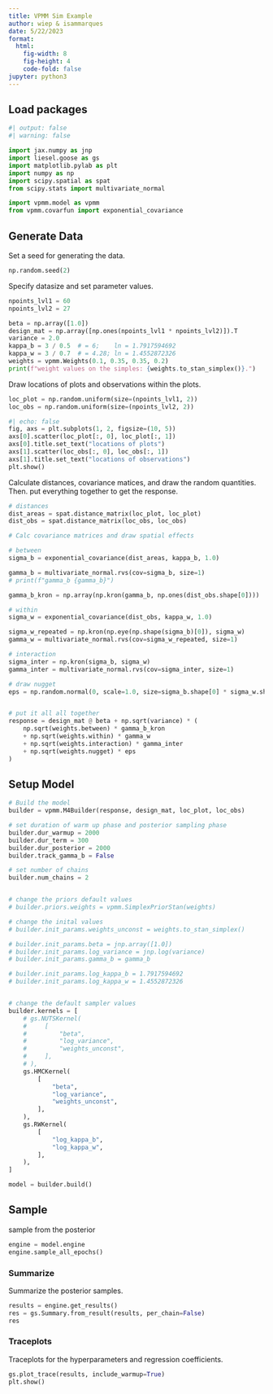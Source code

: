 ```yaml
---
title: VPMM Sim Example
author: wiep & isammarques
date: 5/22/2023
format:
  html:
    fig-width: 8
    fig-height: 4
    code-fold: false
jupyter: python3
---
```


## Load packages

```python
#| output: false
#| warning: false

import jax.numpy as jnp
import liesel.goose as gs
import matplotlib.pylab as plt
import numpy as np
import scipy.spatial as spat
from scipy.stats import multivariate_normal

import vpmm.model as vpmm
from vpmm.covarfun import exponential_covariance
```

## Generate Data

Set a seed for generating the data.

```python
np.random.seed(2)
```

Specify datasize and set parameter values.

```python
npoints_lvl1 = 60
npoints_lvl2 = 27

beta = np.array([1.0])
design_mat = np.array([np.ones(npoints_lvl1 * npoints_lvl2)]).T
variance = 2.0
kappa_b = 3 / 0.5  # = 6;    ln = 1.7917594692
kappa_w = 3 / 0.7  # = 4.28; ln = 1.4552872326
weights = vpmm.Weights(0.1, 0.35, 0.35, 0.2)
print(f"weight values on the simples: {weights.to_stan_simplex()}.")
```

Draw locations of plots and observations within the plots.

```python
loc_plot = np.random.uniform(size=(npoints_lvl1, 2))
loc_obs = np.random.uniform(size=(npoints_lvl2, 2))
```

```python
#| echo: false
fig, axs = plt.subplots(1, 2, figsize=(10, 5))
axs[0].scatter(loc_plot[:, 0], loc_plot[:, 1])
axs[0].title.set_text("locations of plots")
axs[1].scatter(loc_obs[:, 0], loc_obs[:, 1])
axs[1].title.set_text("locations of observations")
plt.show()
```

Calculate distances, covariance matices, and draw the random quantities.
Then. put everything together to get the response.

```python
# distances
dist_areas = spat.distance_matrix(loc_plot, loc_plot)
dist_obs = spat.distance_matrix(loc_obs, loc_obs)

# Calc covariance matrices and draw spatial effects

# between
sigma_b = exponential_covariance(dist_areas, kappa_b, 1.0)

gamma_b = multivariate_normal.rvs(cov=sigma_b, size=1)
# print(f"gamma_b {gamma_b}")

gamma_b_kron = np.array(np.kron(gamma_b, np.ones(dist_obs.shape[0])))

# within
sigma_w = exponential_covariance(dist_obs, kappa_w, 1.0)

sigma_w_repeated = np.kron(np.eye(np.shape(sigma_b)[0]), sigma_w)
gamma_w = multivariate_normal.rvs(cov=sigma_w_repeated, size=1)

# interaction
sigma_inter = np.kron(sigma_b, sigma_w)
gamma_inter = multivariate_normal.rvs(cov=sigma_inter, size=1)

# draw nugget
eps = np.random.normal(0, scale=1.0, size=sigma_b.shape[0] * sigma_w.shape[0])


# put it all all together
response = design_mat @ beta + np.sqrt(variance) * (
    np.sqrt(weights.between) * gamma_b_kron
    + np.sqrt(weights.within) * gamma_w
    + np.sqrt(weights.interaction) * gamma_inter
    + np.sqrt(weights.nugget) * eps
)
```

## Setup Model

```python
# Build the model
builder = vpmm.M4Builder(response, design_mat, loc_plot, loc_obs)

# set duration of warm up phase and posterior sampling phase
builder.dur_warmup = 2000
builder.dur_term = 300
builder.dur_posterior = 2000
builder.track_gamma_b = False

# set number of chains
builder.num_chains = 2


# change the priors default values
# builder.priors.weights = vpmm.SimplexPriorStan(weights)

# change the inital values
# builder.init_params.weights_unconst = weights.to_stan_simplex()

# builder.init_params.beta = jnp.array([1.0])
# builder.init_params.log_variance = jnp.log(variance)
# builder.init_params.gamma_b = gamma_b

# builder.init_params.log_kappa_b = 1.7917594692
# builder.init_params.log_kappa_w = 1.4552872326


# change the default sampler values
builder.kernels = [
    # gs.NUTSKernel(
    #     [
    #         "beta",
    #         "log_variance",
    #         "weights_unconst",
    #     ],
    # ),
    gs.HMCKernel(
        [
            "beta",
            "log_variance",
            "weights_unconst",
        ],
    ),
    gs.RWKernel(
        [
            "log_kappa_b",
            "log_kappa_w",
        ],
    ),
]

model = builder.build()
```

## Sample

sample from the posterior

```python
engine = model.engine
engine.sample_all_epochs()
```

### Summarize

Summarize the posterior samples.

```python
results = engine.get_results()
res = gs.Summary.from_result(results, per_chain=False)
res
```

### Traceplots

Traceplots for the hyperparameters and regression coefficients.

```python
gs.plot_trace(results, include_warmup=True)
plt.show()
```

